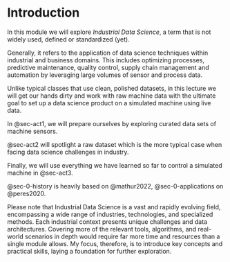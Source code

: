 # Introduction

In this module we will explore _Industrial Data Science_, a term that is not widely used, defined or standardized (yet).

Generally, it refers to the application of data science techniques within industrial and business domains.
This includes optimizing processes, predictive maintenance, quality control, supply chain management and automation by leveraging large volumes of sensor and process data.

Unlike typical classes that use clean, polished datasets, in this lecture we will get our hands dirty and work with raw machine data with the ultimate goal to set up a data science product on a simulated machine using live data.

In @sec-act1, we will prepare ourselves by exploring curated data sets of machine sensors.

@sec-act2 will spotlight a raw dataset which is the more typical case when facing data science challenges in industry.

Finally, we will use everything we have learned so far to control a simulated machine in @sec-act3.

@sec-0-history is heavily based on @mathur2022, @sec-0-applications on @peres2020.

Please note that Industrial Data Science is a vast and rapidly evolving field, encompassing a wide range of industries, technologies, and specialized methods. Each industrial context presents unique challenges and data architectures.
Covering more of the relevant tools, algorithms, and real-world scenarios in depth would require far more time and resources than a single module allows.
My focus, therefore, is to introduce key concepts and practical skills, laying a foundation 
for further exploration.

